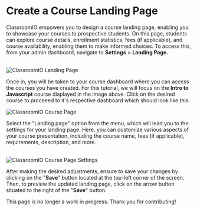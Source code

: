 
# Create a Course Landing Page

ClassroomIO empowers you to design a course landing page, enabling you to showcase your courses to prospective students. On this page, students can explore course details, enrollment statistics, fees (if applicable), and course availability, enabling them to make informed choices. To access this, from your admin dashboard, navigate to **Settings** > **Landing Page.**  

<br />

<Image src={CourseLandingPage} alt="ClassroomIO Landing Page" quality={100} />

Once in, you will be taken to your course dashboard where you can access the courses you have created.  For this tutorial, we will focus on the **Intro to Javascript** course diaplayed in the image above. Click on the desired course to proceeed to it's respective dashboard which should look like this.


<Image src={CoursePage} alt="ClassroomIO Course Page" quality={100} />

Select the "Landing page" option from the menu, which will lead you to the settings for your landing page. Here, you can customize various aspects of your course presentation, including the course name, fees (if applicable), requirements, description, and more.

<br />

<Image src={LandingPage} alt="ClassroomIO Course Page Settings" quality={100} />

After making the desired adjustments, ensure to save your changes by clicking on the "**Save**" button located at the top-left corner of the screen. Then, to preview the updated landing page, click on the arrow button situated to the right of the "**Save**" button.

<Callout emoji='✅'>
	This page is no longer a work in progress. Thank you for contributing!
</Callout>
